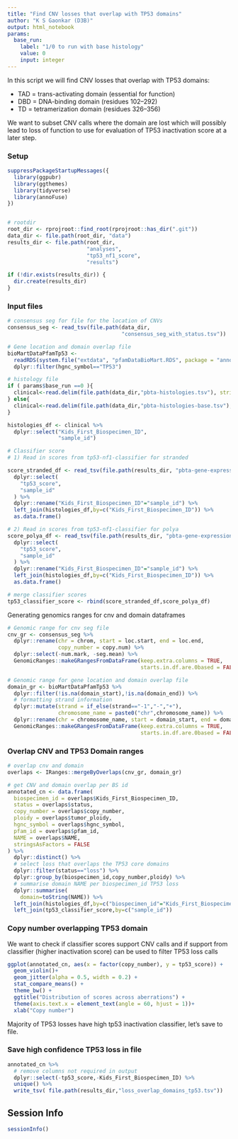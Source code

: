 ```yaml
---
title: "Find CNV losses that overlap with TP53 domains"
author: "K S Gaonkar (D3B)"
output: html_notebook
params:
  base_run:
    label: "1/0 to run with base histology"
    value: 0
    input: integer
---
```


In this script we will find CNV losses that overlap with TP53 domains:

- TAD = trans-activating domain (essential for function)
- DBD = DNA-binding domain (residues 102–292)
- TD = tetramerization domain (residues 326–356)

We want to subset CNV calls where the domain are lost which will possibly	lead to loss of function to use for evaluation of TP53 inactivation score at a later step.

### Setup
```r
suppressPackageStartupMessages({
  library(ggpubr)
  library(ggthemes)
  library(tidyverse)
  library(annoFuse)
})


# rootdir
root_dir <- rprojroot::find_root(rprojroot::has_dir(".git"))
data_dir <- file.path(root_dir, "data")
results_dir <- file.path(root_dir,
                         "analyses",
                         "tp53_nf1_score",
                         "results")

if (!dir.exists(results_dir)) {
  dir.create(results_dir)
}
```

### Input files

```r
# consensus seg for file for the location of CNVs
consensus_seg <- read_tsv(file.path(data_dir,
                                    "consensus_seg_with_status.tsv"))

# Gene location and domain overlap file 
bioMartDataPfamTp53 <- 
  readRDS(system.file("extdata", "pfamDataBioMart.RDS", package = "annoFuse")) %>%
  dplyr::filter(hgnc_symbol=="TP53")

# histology file
if ( params$base_run ==0 ){
  clinical<-read.delim(file.path(data_dir,"pbta-histologies.tsv"), stringsAsFactors = FALSE)
} else{
  clinical<-read.delim(file.path(data_dir,"pbta-histologies-base.tsv"), stringsAsFactors = FALSE)  
}

histologies_df <- clinical %>%
  dplyr::select("Kids_First_Biospecimen_ID",
                "sample_id")

# Classifier score 
# 1) Read in scores from tp53-nf1-classifier for stranded

score_stranded_df <- read_tsv(file.path(results_dir, "pbta-gene-expression-rsem-fpkm-collapsed.stranded_classifier_scores.tsv")) %>%
  dplyr::select(
    "tp53_score",
    "sample_id"
  ) %>% 
  dplyr::rename("Kids_First_Biospecimen_ID"="sample_id") %>%
  left_join(histologies_df,by=c("Kids_First_Biospecimen_ID")) %>%
  as.data.frame()

# 2) Read in scores from tp53-nf1-classifier for polya
score_polya_df <- read_tsv(file.path(results_dir, "pbta-gene-expression-rsem-fpkm-collapsed.polya_classifier_scores.tsv")) %>%
  dplyr::select(
    "tp53_score",
    "sample_id"
  ) %>%
  dplyr::rename("Kids_First_Biospecimen_ID"="sample_id") %>%
  left_join(histologies_df,by=c("Kids_First_Biospecimen_ID")) %>%
  as.data.frame()

# merge classifier scores
tp53_classifier_score <- rbind(score_stranded_df,score_polya_df)
```

Generating genomics ranges for cnv and domain dataframes

```r
# Genomic range for cnv seg file 
cnv_gr <- consensus_seg %>%
  dplyr::rename(chr = chrom, start = loc.start, end = loc.end,
                copy_number = copy.num) %>%
  dplyr::select(-num.mark, -seg.mean) %>%
  GenomicRanges::makeGRangesFromDataFrame(keep.extra.columns = TRUE,
                                          starts.in.df.are.0based = FALSE)

# Genomic range for gene location and domain overlap file 
domain_gr <- bioMartDataPfamTp53 %>%
  dplyr::filter(!is.na(domain_start),!is.na(domain_end)) %>%
  # formatting strand information
  dplyr::mutate(strand = if_else(strand=="-1","-","+"),
                chromosome_name = paste0("chr",chromosome_name)) %>%
  dplyr::rename(chr = chromosome_name, start = domain_start, end = domain_end) %>%
  GenomicRanges::makeGRangesFromDataFrame(keep.extra.columns = TRUE,
                                          starts.in.df.are.0based = FALSE)
```



### Overlap CNV and TP53 Domain ranges 

```r
# overlap cnv and domain
overlaps <- IRanges::mergeByOverlaps(cnv_gr, domain_gr)

# get CNV and domain overlap per BS id
annotated_cn <- data.frame(
  biospecimen_id = overlaps$Kids_First_Biospecimen_ID,
  status = overlaps$status,
  copy_number = overlaps$copy_number,
  ploidy = overlaps$tumor_ploidy,
  hgnc_symbol = overlaps$hgnc_symbol,
  pfam_id = overlaps$pfam_id,
  NAME = overlaps$NAME,
  stringsAsFactors = FALSE
) %>%
  dplyr::distinct() %>%
  # select loss that overlaps the TP53 core domains 
  dplyr::filter(status=="loss") %>%
  dplyr::group_by(biospecimen_id,copy_number,ploidy) %>%
  # summarise domain NAME per biospecimen_id TP53 loss
  dplyr::summarise(
    domain=toString(NAME)) %>%
  left_join(histologies_df,by=c("biospecimen_id"="Kids_First_Biospecimen_ID")) %>%
  left_join(tp53_classifier_score,by=c("sample_id"))
```

### Copy number overlapping TP53 domain

We want to check if classifier scores support CNV calls and if support from classifier (higher inactivation score) can be used to filter TP53 loss calls 

```r
ggplot(annotated_cn, aes(x = factor(copy_number), y = tp53_score)) +
  geom_violin()+
  geom_jitter(alpha = 0.5, width = 0.2) +
  stat_compare_means() +
  theme_bw() +
  ggtitle("Distribution of scores across aberrations") +
  theme(axis.text.x = element_text(angle = 60, hjust = 1))+
  xlab("Copy number")
```

Majority of TP53 losses have high tp53 inactivation classifier, let's save to file.

### Save high confidence TP53 loss in file

```r
annotated_cn %>%
  # remove columns not required in output  
  dplyr::select(-tp53_score,-Kids_First_Biospecimen_ID) %>%
  unique() %>%
  write_tsv( file.path(results_dir,"loss_overlap_domains_tp53.tsv"))
```


## Session Info 

```r
sessionInfo()
```